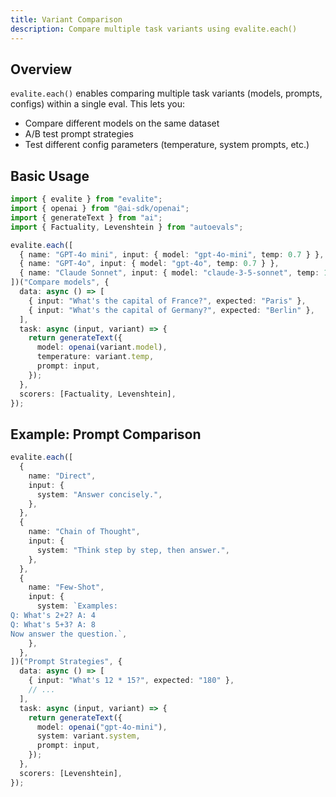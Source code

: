 ```yaml
---
title: Variant Comparison
description: Compare multiple task variants using evalite.each()
---
```



## Overview

`evalite.each()` enables comparing multiple task variants (models, prompts, configs) within a single eval. This lets you:

- Compare different models on the same dataset
- A/B test prompt strategies
- Test different config parameters (temperature, system prompts, etc.)

## Basic Usage

```ts
import { evalite } from "evalite";
import { openai } from "@ai-sdk/openai";
import { generateText } from "ai";
import { Factuality, Levenshtein } from "autoevals";

evalite.each([
  { name: "GPT-4o mini", input: { model: "gpt-4o-mini", temp: 0.7 } },
  { name: "GPT-4o", input: { model: "gpt-4o", temp: 0.7 } },
  { name: "Claude Sonnet", input: { model: "claude-3-5-sonnet", temp: 1.0 } },
])("Compare models", {
  data: async () => [
    { input: "What's the capital of France?", expected: "Paris" },
    { input: "What's the capital of Germany?", expected: "Berlin" },
  ],
  task: async (input, variant) => {
    return generateText({
      model: openai(variant.model),
      temperature: variant.temp,
      prompt: input,
    });
  },
  scorers: [Factuality, Levenshtein],
});
```

## Example: Prompt Comparison

```ts
evalite.each([
  {
    name: "Direct",
    input: {
      system: "Answer concisely.",
    },
  },
  {
    name: "Chain of Thought",
    input: {
      system: "Think step by step, then answer.",
    },
  },
  {
    name: "Few-Shot",
    input: {
      system: `Examples:
Q: What's 2+2? A: 4
Q: What's 5+3? A: 8
Now answer the question.`,
    },
  },
])("Prompt Strategies", {
  data: async () => [
    { input: "What's 12 * 15?", expected: "180" },
    // ...
  ],
  task: async (input, variant) => {
    return generateText({
      model: openai("gpt-4o-mini"),
      system: variant.system,
      prompt: input,
    });
  },
  scorers: [Levenshtein],
});
```

